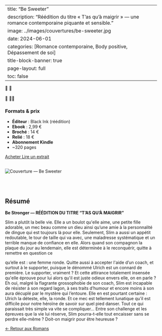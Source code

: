 
---
title: "Be Sweeter"
description: "Réédition du titre « T’as qu’à maigrir » — une romance contemporaine piquante et sensible."
image: ../images/couvertures/be-sweeter.jpg
date: 2024-06-01
categories: [Romance contemporaine, Body positive, Dépassement de soi]
title-block-banner: true
page-layout: full
toc: false
---

   💞 💞
  <br></br>
 💞   💞💞 

<!-- ===== 1) FORMATS & PRIX EN PREMIER ===== -->
<section class="formats-prix-modern">

<div class="prix-left">
  <h3>Formats & prix</h3>
  <ul>
    <li><strong>Éditeur</strong> : Black Ink (réédition)</li>
    <li><strong>Ebook</strong> : 2,99 €</li>
    <li><strong>Broché</strong> : 14 €</li>
    <li><strong>Relié</strong> : 18 €</li>
    <li><strong>Abonnement Kindle</strong></li>
    <li>~320 pages</li>
  </ul>
</div>

<div class="prix-right">
  <a class="btn btn-primary"
     href="https://amzn.eu/d/74G0HIp" 
     target="_blank" rel="noopener noreferrer" role="button" aria-label="Acheter Be Sweeter sur Amazon">
     Acheter
  </a>
  <a class="btn btn-secondary"
     href="https://mogadarr.github.io/lire-mogadarr/romans/extraits/extrait-be-sweeter.html"
     role="button"
     aria-label="Lire un extrait de Be Sweeter">
     Lire un extrait
  </a>
  <br></br>
</div>

</section>


<!-- ===== 2) DEUX COLONNES (PHOTO À GAUCHE, TEXTE À DROITE) ===== -->
<section class="book-two-col reverse">

<div class="book-cover">
  <img src="../images/couvertures/be-sweeter.jpg" alt="Couverture — Be Sweeter">
</div>

<div class="resume">

<br></br>

## Résumé

**Be Stronger — RÉÉDITION DU TITRE "T'AS QU'À MAIGRIR"**

Slim a plutôt la belle vie. Elle a un boulot qu&#39;elle
aime, une petite fille adorable, un mec beau
comme un dieu ainsi qu’une amie à la
personnalité de dingue qui est toujours là pour
elle. Seulement, Slim a aussi un appétit
redoutable, le tour de taille qui va avec, une
maladresse systématique et un terrible manque
de confiance en elle.
Alors quand son compagnon la plaque du jour
au lendemain, elle est déterminée à le
reconquérir, quitte à remettre en question ce

qu’elle est : une femme ronde.
Quitte aussi à accepter l&#39;aide d’un coach, et
surtout à le supporter, puisque le dénommé
Ulrich est un connard de première.
Le supporter, vraiment ? Et cette attirance
totalement insensée qu&#39;elle éprouve pour lui
alors qu&#39;il est juste odieux envers elle, on en
parle ?
Eh oui, malgré la flagrante grossophobie de son
coach, Slim est incapable de résister à son
regard lagon, à ses traits d’humour et encore
moins à son aura décuplé par le mystère qui
l’entoure.
Elle en est pourtant certaine : Ulrich la déteste,
elle, la ronde. Et ce mec est tellement lunatique
qu’il est difficile pour notre héroïne de savoir
sur quel pied danser. Tout ce qui paraissait très
simple va vite se compliquer...
Entre son challenge et les épreuves que la vie
lui réserve, Slim pourra-t-elle tout encaisser
sans se perdre elle-même ? Doit-on maigrir
pour être heureuse ?

</div>

</section>

<!-- ===== 3) RETOUR ===== -->
<div class="back-home">
  <a href="../romans/index.qmd" class="btn-back" role="button" aria-label="Retour aux Romans">
    <span class="arrow">←</span> Retour aux Romans
  </a>
</div>
